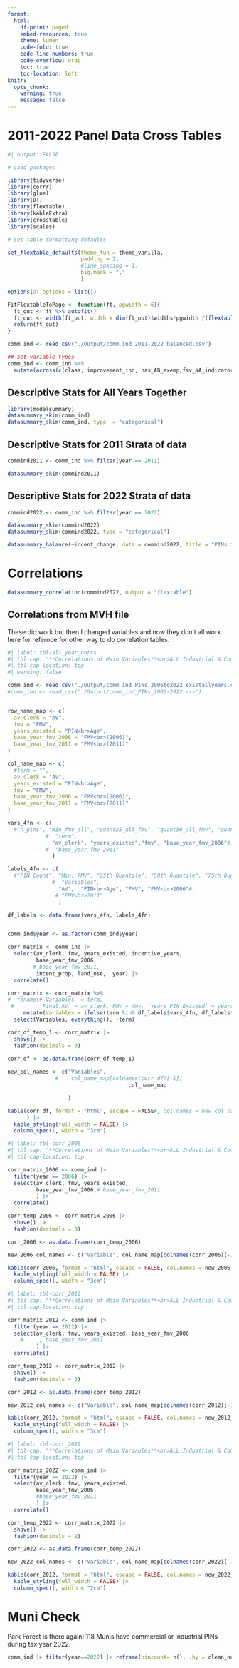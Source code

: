 ```yaml
---
format: 
  html:
    df-print: paged
    embed-resources: true
    theme: lumen
    code-fold: true
    code-line-numbers: true
    code-overflow: wrap
    toc: true
    toc-location: left
knitr: 
  opts_chunk:
    warning: true
    message: false
---
```


# 2011-2022 Panel Data Cross Tables

```r
#| output: FALSE

# Load packages

library(tidyverse)
library(corrr)
library(glue)
library(DT)
library(flextable)
library(kableExtra)
library(crosstable)
library(scales)

# Set table formatting defaults

set_flextable_defaults(theme_fun = theme_vanilla, 
                       padding = 2,
                       #line_spacing = 1,
                       big.mark = ","
                       )

options(DT.options = list())

FitFlextableToPage <- function(ft, pgwidth = 6){
  ft_out <- ft %>% autofit()
  ft_out <- width(ft_out, width = dim(ft_out)$widths*pgwidth /(flextable_dim(ft_out)$widths))
  return(ft_out)
}

comm_ind <- read_csv("./Output/comm_ind_2011-2022_balanced.csv") 

## set variable types 
comm_ind <- comm_ind %>%
  mutate(across(c(class, improvement_ind, has_AB_exemp,fmv_NA_indicator, in_tif, exempt_indicator), as.character) ) 

```


## Descriptive Stats for All Years Together

```r
library(modelsummary)
datasummary_skim(comm_ind)
datasummary_skim(comm_ind, type  = "categorical")
```

## Descriptive Stats for 2011 Strata of data

```r
commind2011 <- comm_ind %>% filter(year == 2011)

datasummary_skim(commind2011)
```

## Descriptive Stats for 2022 Strata of data

```r

commind2022 <- comm_ind %>% filter(year == 2022)

datasummary_skim(commind2022)
datasummary_skim(commind2022, type = "categorical")
```

```r
datasummary_balance(~incent_change, data = commind2022, title = "PINs from 2022", output = "flextable")
```


# Correlations

```r
datasummary_correlation(commind2022, output = "flextable")
```

## Correlations from MVH file

These did work but then I changed variables and now they don't all work. here for refernce for other way to do correlation tables. 


```r
#| label: tbl-all_year_corrs
#| tbl-cap: "**Correlations of Main Variables**<br>ALL Industrial & Commercial PINs: 2006-2022, AFTER Balancing: kept PINs that existed all 17 years in the database."
#| tbl-cap-location: top
#| warning: false

comm_ind <- read_csv("./Output/comm_ind_PINs_2006to2022_existallyears.csv")
#comm_ind <- read_csv("./Output/comm_ind_PINs_2006-2022.csv")


row_name_map <- c(
  av_clerk = "AV",
  fmv = "FMV",
  years_existed = "PIN<br>Age",
  base_year_fmv_2006 = "FMV<br>(2006)",
  base_year_fmv_2011 = "FMV<br>(2011)"
)

col_name_map <- c(
  #term = "",
  av_clerk = "AV",
  years_existed = "PIN<br>Age",
  fmv = "FMV",
  base_year_fmv_2006 = "FMV<br>(2006)",
  base_year_fmv_2011 = "FMV<br>(2011)"
)

vars_4fn <- c(
  #"n_pins", "min_fmv_all", "quant25_all_fmv", "quant50_all_fmv", "quant75_all_fmv", "max_fmv_all", "fmv_mean", "fmv", "cty_pins", 
            #  "term", 
              "av_clerk", "years_existed","fmv", "base_year_fmv_2006"#,
            #  "base_year_fmv_2011" 
              )

labels_4fn <- c(
  #"PIN Count", "Min. FMV", "25th Quantile", "50th Quantile", "75th Quantile", "Max. FMV", "Avg. FMV", "Total FMV", "PIN Count",
              #  "Variables", 
                "AV",  "PIN<br>Age", "FMV", "FMV<br>2006"#, 
               # "FMV<br>2011"
                )

df_labels <- data.frame(vars_4fn, labels_4fn)


comm_ind$year <- as.factor(comm_ind$year)

corr_matrix <- comm_ind |>
  select(av_clerk, fmv, years_existed, incentive_years,
         base_year_fmv_2006, 
        # base_year_fmv_2011, 
         incent_prop, land_use,  year) |>
  correlate()

corr_matrix <- corr_matrix %>% 
#  rename(#`Variables` = term,
 #        `Final AV` = av_clerk, FMV = fmv, `Years PIN Existed` = years_existed) %>%
     mutate(Variables = ifelse(term %in% df_labels$vars_4fn, df_labels$labels_4fn, "Need Name")) %>%
  select(Variables, everything(), -term)

corr_df_temp_1 <- corr_matrix |>
  shave() |>
  fashion(decimals = 3)

corr_df <- as.data.frame(corr_df_temp_1)
    
new_col_names <- c("Variables", 
               #    col_name_map[colnames(corr_df)[-1]]
                                      col_name_map

                   )

kable(corr_df, format = "html", escape = FALSE#, col.names = new_col_names
      ) |>
  kable_styling(full_width = FALSE) |>
  column_spec(1, width = "3cm")

```

```r
#| label: tbl-corr_2006
#| tbl-cap: "**Correlations of Main Variables**<br>ALL Industrial & Commercial PINs: 2006"
#| tbl-cap-location: top

corr_matrix_2006 <- comm_ind |>
  filter(year == 2006) |>
  select(av_clerk, fmv, years_existed, 
         base_year_fmv_2006,# base_year_fmv_2011
         ) |>
  correlate()

corr_temp_2006 <- corr_matrix_2006 |>
  shave() |>
  fashion(decimals = 3) 

corr_2006 <- as.data.frame(corr_temp_2006)

new_2006_col_names <- c("Variable", col_name_map[colnames(corr_2006)[-1]])

kable(corr_2006, format = "html", escape = FALSE, col.names = new_2006_col_names) |>
  kable_styling(full_width = FALSE) |>
  column_spec(1, width = "3cm")

```

```r
#| label: tbl-corr_2012
#| tbl-cap: "**Correlations of Main Variables**<br>ALL Industrial & Commercial PINs: 2012"
#| tbl-cap-location: top

corr_matrix_2012 <- comm_ind |>
  filter(year == 2012) |>
  select(av_clerk, fmv, years_existed, base_year_fmv_2006
    #     , base_year_fmv_2011
         ) |>
  correlate()

corr_temp_2012 <- corr_matrix_2012 |>
  shave() |>
  fashion(decimals = 3) 

corr_2012 <- as.data.frame(corr_temp_2012)

new_2012_col_names <- c("Variable", col_name_map[colnames(corr_2012)[-1]])

kable(corr_2012, format = "html", escape = FALSE, col.names = new_2012_col_names) |>
  kable_styling(full_width = FALSE) |>
  column_spec(1, width = "3cm")

```

```r
#| label: tbl-corr_2022
#| tbl-cap: "**Correlations of Main Variables**<br>ALL Industrial & Commercial PINs: 2022"
#| tbl-cap-location: top

corr_matrix_2022 <- comm_ind |>
  filter(year == 2022) |>
  select(av_clerk, fmv, years_existed, 
         base_year_fmv_2006, 
         #base_year_fmv_2011
         ) |>
  correlate()

corr_temp_2022 <- corr_matrix_2022 |>
  shave() |>
  fashion(decimals = 2) 

corr_2022 <- as.data.frame(corr_temp_2022)

new_2022_col_names <- c("Variable", col_name_map[colnames(corr_2022)[-1]])

kable(corr_2012, format = "html", escape = FALSE, col.names = new_2022_col_names) |>
  kable_styling(full_width = FALSE) |>
  column_spec(1, width = "2cm")

```


# Muni Check

Park Forest is there again! 118 Munis have commercial or industrial PINs during tax year 2022.

```r
comm_ind |> filter(year==2022) |> reframe(pincount= n(), .by = clean_name) |> arrange(clean_name)
```

